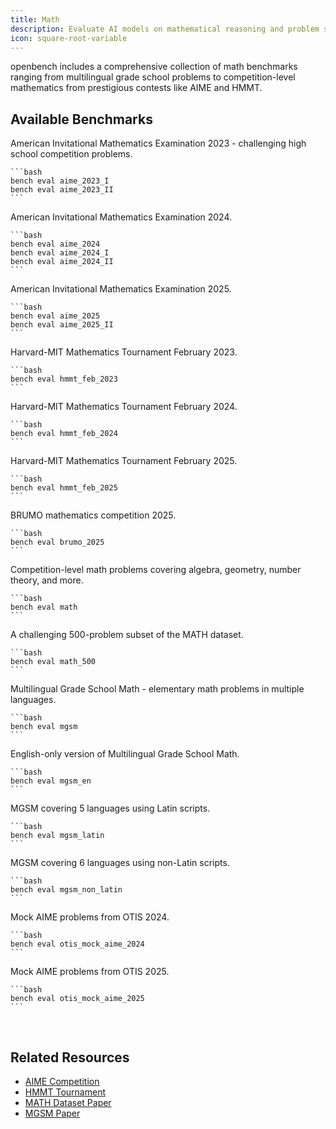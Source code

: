 ```yaml
---
title: Math
description: Evaluate AI models on mathematical reasoning and problem solving
icon: square-root-variable
---
```


openbench includes a comprehensive collection of math benchmarks ranging from multilingual grade school problems to competition-level mathematics from prestigious contests like AIME and HMMT.

## Available Benchmarks

<CardGroup cols={2}>
  <Card title="AIME 2023" icon="calculator">
    American Invitational Mathematics Examination 2023 - challenging high school competition problems.

    ```bash
    bench eval aime_2023_I
    bench eval aime_2023_II
    ```
  </Card>

  <Card title="AIME 2024" icon="calculator">
    American Invitational Mathematics Examination 2024.

    ```bash
    bench eval aime_2024
    bench eval aime_2024_I
    bench eval aime_2024_II
    ```
  </Card>

  <Card title="AIME 2025" icon="calculator">
    American Invitational Mathematics Examination 2025.

    ```bash
    bench eval aime_2025
    bench eval aime_2025_II
    ```
  </Card>

  <Card title="HMMT Feb 2023" icon="trophy">
    Harvard-MIT Mathematics Tournament February 2023.

    ```bash
    bench eval hmmt_feb_2023
    ```
  </Card>

  <Card title="HMMT Feb 2024" icon="trophy">
    Harvard-MIT Mathematics Tournament February 2024.

    ```bash
    bench eval hmmt_feb_2024
    ```
  </Card>

  <Card title="HMMT Feb 2025" icon="trophy">
    Harvard-MIT Mathematics Tournament February 2025.

    ```bash
    bench eval hmmt_feb_2025
    ```
  </Card>

  <Card title="BRUMO 2025" icon="award">
    BRUMO mathematics competition 2025.

    ```bash
    bench eval brumo_2025
    ```
  </Card>

  <Card title="MATH" icon="function">
    Competition-level math problems covering algebra, geometry, number theory, and more.

    ```bash
    bench eval math
    ```
  </Card>

  <Card title="MATH-500" icon="fire">
    A challenging 500-problem subset of the MATH dataset.

    ```bash
    bench eval math_500
    ```
  </Card>

  <Card title="MGSM" icon="globe">
    Multilingual Grade School Math - elementary math problems in multiple languages.

    ```bash
    bench eval mgsm
    ```
  </Card>

  <Card title="MGSM English" icon="language">
    English-only version of Multilingual Grade School Math.

    ```bash
    bench eval mgsm_en
    ```
  </Card>

  <Card title="MGSM Latin Scripts" icon="a">
    MGSM covering 5 languages using Latin scripts.

    ```bash
    bench eval mgsm_latin
    ```
  </Card>

  <Card title="MGSM Non-Latin Scripts" icon="symbols">
    MGSM covering 6 languages using non-Latin scripts.

    ```bash
    bench eval mgsm_non_latin
    ```
  </Card>

  <Card title="OTIS Mock AIME 2024" icon="pencil">
    Mock AIME problems from OTIS 2024.

    ```bash
    bench eval otis_mock_aime_2024
    ```
  </Card>

  <Card title="OTIS Mock AIME 2025" icon="pencil">
    Mock AIME problems from OTIS 2025.

    ```bash
    bench eval otis_mock_aime_2025
    ```
  </Card>
</CardGroup>

<br/>

## Related Resources
- [AIME Competition](https://maa.org/maa-invitational-competitions/)
- [HMMT Tournament](https://www.hmmt.org/)
- [MATH Dataset Paper](https://arxiv.org/abs/2103.03874)
- [MGSM Paper](https://arxiv.org/abs/2210.03057)

